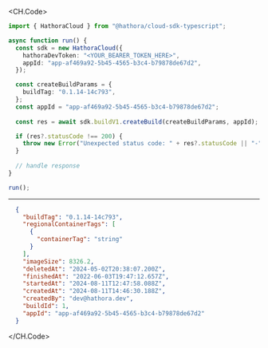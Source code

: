 
<CH.Code>
```typescript CreateBuild.ts
import { HathoraCloud } from "@hathora/cloud-sdk-typescript";

async function run() {
  const sdk = new HathoraCloud({
    hathoraDevToken: "<YOUR_BEARER_TOKEN_HERE>",
    appId: "app-af469a92-5b45-4565-b3c4-b79878de67d2",
  });

  const createBuildParams = {
    buildTag: "0.1.14-14c793",
  };
  const appId = "app-af469a92-5b45-4565-b3c4-b79878de67d2";
  
  const res = await sdk.buildV1.createBuild(createBuildParams, appId);

  if (res?.statusCode !== 200) {
    throw new Error("Unexpected status code: " + res?.statusCode || "-");
  }
  
  // handle response
}

run();
```
---

```json Example Response
  {
    "buildTag": "0.1.14-14c793",
    "regionalContainerTags": [
      {
        "containerTag": "string"
      }
    ],
    "imageSize": 8326.2,
    "deletedAt": "2024-05-02T20:38:07.200Z",
    "finishedAt": "2022-06-03T19:47:12.657Z",
    "startedAt": "2024-08-11T12:47:58.088Z",
    "createdAt": "2024-08-11T14:46:30.188Z",
    "createdBy": "dev@hathora.dev",
    "buildId": 1,
    "appId": "app-af469a92-5b45-4565-b3c4-b79878de67d2"
  }
```
</CH.Code>
